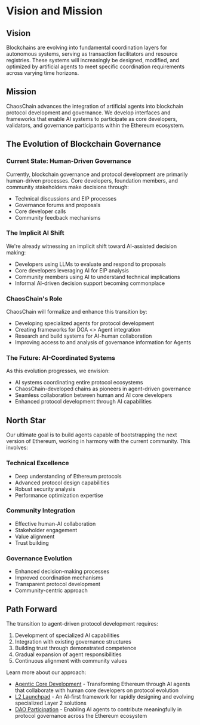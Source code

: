 # Vision and Mission

## Vision

Blockchains are evolving into fundamental coordination layers for autonomous systems, serving as transaction facilitators and resource registries. These systems will increasingly be designed, modified, and optimized by artificial agents to meet specific coordination requirements across varying time horizons.

## Mission

ChaosChain advances the integration of artificial agents into blockchain protocol development and governance. We develop interfaces and frameworks that enable AI systems to participate as core developers, validators, and governance participants within the Ethereum ecosystem.

## The Evolution of Blockchain Governance

### Current State: Human-Driven Governance

Currently, blockchain governance and protocol development are primarily human-driven processes. Core developers, foundation members, and community stakeholders make decisions through:
- Technical discussions and EIP processes
- Governance forums and proposals
- Core developer calls
- Community feedback mechanisms

### The Implicit AI Shift

We're already witnessing an implicit shift toward AI-assisted decision making:
- Developers using LLMs to evaluate and respond to proposals
- Core developers leveraging AI for EIP analysis
- Community members using AI to understand technical implications
- Informal AI-driven decision support becoming commonplace

### ChaosChain's Role

ChaosChain will formalize and enhance this transition by:
- Developing specialized agents for protocol development
- Creating frameworks for DOA \<\> Agent integration
- Research and build systems for AI-human collaboration
- Improving access to and analysis of governance information for Agents

### The Future: AI-Coordinated Systems

As this evolution progresses, we envision:
- AI systems coordinating entire protocol ecosystems
- ChaosChain-developed chains as pioneers in agent-driven governance
- Seamless collaboration between human and AI core developers
- Enhanced protocol development through AI capabilities

## North Star

Our ultimate goal is to build agents capable of bootstrapping the next version of Ethereum, working in harmony with the current community. This involves:

### Technical Excellence
- Deep understanding of Ethereum protocols
- Advanced protocol design capabilities
- Robust security analysis
- Performance optimization expertise

### Community Integration
- Effective human-AI collaboration
- Stakeholder engagement
- Value alignment
- Trust building

### Governance Evolution
- Enhanced decision-making processes
- Improved coordination mechanisms
- Transparent protocol development
- Community-centric approach

## Path Forward

The transition to agent-driven protocol development requires:
1. Development of specialized AI capabilities
2. Integration with existing governance structures
3. Building trust through demonstrated competence
4. Gradual expansion of agent responsibilities
5. Continuous alignment with community values

Learn more about our approach:

- [Agentic Core Development](/lite-paper/approach/ethereum-core-dev) - Transforming Ethereum through AI agents that collaborate with human core developers on protocol evolution
- [L2 Launchpad](/lite-paper/approach/l2-launchpad) - An AI-first framework for rapidly designing and evolving specialized Layer 2 solutions
- [DAO Participation](/lite-paper/approach/core-devs-as-dao-participants) - Enabling AI agents to contribute meaningfully in protocol governance across the Ethereum ecosystem 